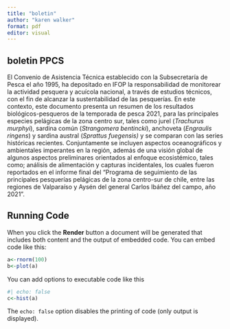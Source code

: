 ```yaml
---
title: "boletin"
author: "karen walker"
format: pdf
editor: visual
---
```


## boletin PPCS

El Convenio de Asistencia Técnica establecido con la Subsecretaría de Pesca el año 1995, ha depositado en IFOP la responsabilidad de monitorear la actividad pesquera y acuícola nacional, a través de estudios técnicos, con el fin de alcanzar la sustentabilidad de las pesquerías. En este contexto, este documento presenta un resumen de los resultados biológicos-pesqueros de la temporada de pesca 2021, para las principales especies pelágicas de la zona centro sur, tales como jurel (*Trachurus murphyi*), sardina común (*Strangomera bentincki*), anchoveta (*Engraulis ringens*) y sardina austral (*Sprattus fuegensis)* y se comparan con las series históricas recientes. Conjuntamente se incluyen aspectos oceanográficos y ambientales imperantes en la región, además de una visión global de algunos aspectos preliminares orientados al enfoque ecosistémico, tales como; análisis de alimentación y capturas incidentales, los cuales fueron reportados en el informe final del "Programa de seguimiento de las principales pesquerías pelágicas de la zona centro-sur de chile, entre las regiones de Valparaíso y Aysén del general Carlos Ibáñez del campo, año 2021".

## Running Code

When you click the **Render** button a document will be generated that includes both content and the output of embedded code. You can embed code like this:

```r
a<-rnorm(100)
b<-plot(a)

```

You can add options to executable code like this

```r
#| echo: false
c<-hist(a)
```

The `echo: false` option disables the printing of code (only output is displayed).
